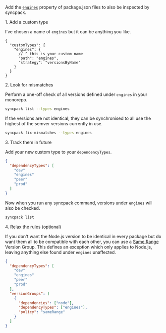 

Add the [`engines`]({import.meta.env.HREF_ENGINES}) property of package.json files to also be inspected by syncpack.

<Hx level={props.level}>1. Add a custom type</Hx>

I've chosen a name of `engines` but it can be anything you like.

```jsonc title=".syncpackrc"
{
  "customTypes": {
    "engines": {
      // ^ this is your custom name
      "path": "engines",
      "strategy": "versionsByName"
    }
  }
}
```

<Hx level={props.level}>2. Look for mismatches</Hx>

Perform a one-off check of all versions defined under `engines` in your monorepo.

```bash
syncpack list --types engines
```

If the versions are not identical, they can be synchronised to all use the highest of the semver versions currently in use.

```bash
syncpack fix-mismatches --types engines
```

<Hx level={props.level}>3. Track them in future</Hx>

Add your new custom type to your `dependencyTypes`.

```json title=".syncpackrc"
{
  "dependencyTypes": [
    "dev"
    "engines"
    "peer"
    "prod"
  ]
}
```

Now when you run any syncpack command, versions under `engines` will also be checked.

```bash
syncpack list
```

<Hx level={props.level}>4. Relax the rules (optional)</Hx>

If you don't want the Node.js version to be identical in every package but do want them all to be compatible with each other, you can use a [Same Range](/config/version-groups/same-range) Version Group. This defines an exception which only applies to Node.js, leaving anything else found under `engines` unaffected.

```json title=".syncpackrc"
{
  "dependencyTypes": [
    "dev"
    "engines"
    "peer"
    "prod"
  ],
  "versionGroups": [
    {
      "dependencies": ["node"],
      "dependencyTypes": ["engines"],
      "policy": "sameRange"
    }
  ]
}
```
